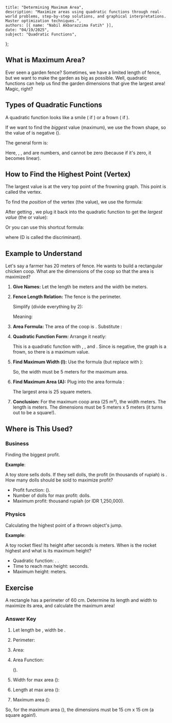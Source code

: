     title: "Determining Maximum Area",
    description: "Maximize areas using quadratic functions through real-world problems, step-by-step solutions, and graphical interpretations. Master optimization techniques.",
    authors: [{ name: "Nabil Akbarazzima Fatih" }],
    date: "04/19/2025",
    subject: "Quadratic Functions",
};

## What is Maximum Area?

Ever seen a garden fence? Sometimes, we have a limited length of fence, but we want to make the garden as big as possible. Well, quadratic functions can help us find the garden dimensions that give the largest area! Magic, right?

## Types of Quadratic Functions

A quadratic function looks like a smile (<InlineMath math="ax^2 + bx + c" /> if <InlineMath math="a > 0" />) or a frown (<InlineMath math="ax^2 + bx + c" /> if <InlineMath math="a < 0" />).

If we want to find the _biggest_ value (maximum), we use the frown shape, so the value of <InlineMath math="a" /> is negative (<InlineMath math="a < 0" />).

The general form is:

<BlockMath math="f(x) = ax^2 + bx + c" />

Here, <InlineMath math="a" />, <InlineMath math="b" />, and <InlineMath math="c" /> are numbers, and <InlineMath math="a" /> cannot be zero (because if it's zero, it becomes linear).

## How to Find the Highest Point (Vertex)

The largest value is at the very top point of the frowning graph. This point is called the vertex.

To find the _position_ of the vertex (the <InlineMath math="x" /> value), we use the formula:

<BlockMath math="x_p = -\frac{b}{2a}" />

After getting <InlineMath math="x_p" />, we plug it back into the quadratic function to get the _largest value_ (the <InlineMath math="y" /> or <InlineMath math="f(x)" /> value):

<BlockMath math="y_p = f(x_p) = a(x_p)^2 + b(x_p) + c" />

Or you can use this shortcut formula:

<BlockMath math="y_p = -\frac{D}{4a}" />

where <InlineMath math="D = b^2 - 4ac" /> (D is called the discriminant).

## Example to Understand

Let's say a farmer has 20 meters of fence. He wants to build a rectangular chicken coop. What are the dimensions of the coop so that the area is maximized?

1.  **Give Names:** Let the length be <InlineMath math="p" /> meters and the width be <InlineMath math="l" /> meters.
2.  **Fence Length Relation:** The fence is the perimeter.

    <BlockMath math="2p + 2l = 20" />

    Simplify (divide everything by 2):

    <BlockMath math="p + l = 10" />

    Meaning:

    <BlockMath math="p = 10 - l" />

3.  **Area Formula:** The area of the coop is <InlineMath math="A = p \times l" />. Substitute <InlineMath math="p" />:

    <div className="flex flex-col gap-4">
      <BlockMath math="A(l) = (10 - l) \times l" />
      <BlockMath math="A(l) = 10l - l^2" />
    </div>

4.  **Quadratic Function Form:** Arrange it neatly:

    <BlockMath math="A(l) = -l^2 + 10l" />

    This is a quadratic function with <InlineMath math="a = -1" />, <InlineMath math="b = 10" />, and <InlineMath math="c = 0" />. Since <InlineMath math="a" /> is negative, the graph is a frown, so there is a maximum value.

5.  **Find Maximum Width (l):** Use the formula <InlineMath math="x_p = -b / (2a)" /> (but replace <InlineMath math="x" /> with <InlineMath math="l" />):

    <BlockMath math="l_p = -\frac{b}{2a} = -\frac{10}{2 \times (-1)} = -\frac{10}{-2} = 5" />

    So, the width must be 5 meters for the maximum area.

6.  **Find Maximum Area (A):** Plug <InlineMath math="l = 5" /> into the area formula <InlineMath math="A(l) = 10l - l^2" />:

    <BlockMath math="A(5) = 10(5) - (5)^2 = 50 - 25 = 25" />

    The largest area is 25 square meters.

7.  **Conclusion:** For the maximum coop area (25 m²), the width <InlineMath math="l=5" /> meters. The length is <InlineMath math="p = 10 - l = 10 - 5 = 5" /> meters. The dimensions must be 5 meters x 5 meters (it turns out to be a square!).

## Where is This Used?

### Business

Finding the biggest profit.

**Example**:

A toy store sells dolls. If they sell <InlineMath math="x" /> dolls, the profit (in thousands of rupiah) is <InlineMath math="P(x) = 100x - 2x^2" />. How many dolls should be sold to maximize profit?

- Profit function: <InlineMath math="P(x) = -2x^2 + 100x" /> (<InlineMath math="a=-2, b=100" />).
- Number of dolls for max profit: <InlineMath math="x_p = -b / (2a) = -100 / (2 \times -2) = -100 / -4 = 25" /> dolls.
- Maximum profit: <InlineMath math="P(25) = 100(25) - 2(25^2) = 2500 - 2(625) = 2500 - 1250 = 1250" /> thousand rupiah (or IDR 1,250,000).

### Physics

Calculating the highest point of a thrown object's jump.

**Example**:

A toy rocket flies! Its height after <InlineMath math="t" /> seconds is <InlineMath math="h(t) = 40t - 5t^2" /> meters. When is the rocket highest and what is its maximum height?

- Quadratic function: <InlineMath math="h(t) = -5t^2 + 40t" />. <InlineMath math="a = -5, b = 40" />.
- Time to reach max height: <InlineMath math="t_p = -b / (2a) = -40 / (2 \times -5) = -40 / -10 = 4" /> seconds.
- Maximum height: <InlineMath math="h(4) = 40(4) - 5(4^2) = 160 - 5(16) = 160 - 80 = 80" /> meters.

## Exercise

A rectangle has a perimeter of 60 cm. Determine its length and width to maximize its area, and calculate the maximum area!

### Answer Key

1.  Let length be <InlineMath math="p" />, width be <InlineMath math="l" />.
2.  Perimeter:

    <div className="flex flex-col gap-4">
      <BlockMath math="2p + 2l = 60" />
      <BlockMath math="p + l = 30" />
      <BlockMath math="p = 30 - l" />
    </div>

3.  Area:

    <div className="flex flex-col gap-4">
      <BlockMath math="L(l) = p \times l = (30 - l)l" />
      <BlockMath math="L(l) = 30l - l^2" />
    </div>

4.  Area Function:

    <BlockMath math="L(l) = -l^2 + 30l" />

    (<InlineMath math="a = -1, b = 30" />).

5.  Width for max area (<InlineMath math="l_p" />):

    <BlockMath math="l_p = -b / (2a) = -30 / (2 \times -1) = -30 / -2 = 15 \text{ cm}" />

6.  Length at max area (<InlineMath math="p" />):

    <BlockMath math="p = 30 - l = 30 - 15 = 15 \text{ cm}" />

7.  Maximum area (<InlineMath math="L_{max}" />):

    <BlockMath math="L(15) = 30(15) - (15)^2 = 450 - 225 = 225 \text{ cm}^2" />

So, for the maximum area (<InlineMath math="L_{max} = 225 \text{ cm}^2" />), the dimensions must be 15 cm x 15 cm (a square again!).
